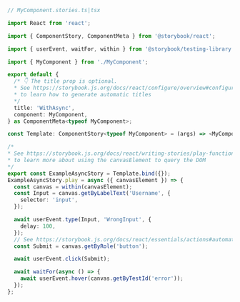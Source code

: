 ```ts
// MyComponent.stories.ts|tsx

import React from 'react';

import { ComponentStory, ComponentMeta } from '@storybook/react';

import { userEvent, waitFor, within } from '@storybook/testing-library';

import { MyComponent } from './MyComponent';

export default {
  /* 👇 The title prop is optional.
  * See https://storybook.js.org/docs/react/configure/overview#configure-story-loading
  * to learn how to generate automatic titles
  */
  title: 'WithAsync',
  component: MyComponent,
} as ComponentMeta<typeof MyComponent>;

const Template: ComponentStory<typeof MyComponent> = (args) => <MyComponent {...args} />;

/*
* See https://storybook.js.org/docs/react/writing-stories/play-function#working-with-the-canvas
* to learn more about using the canvasElement to query the DOM
*/
export const ExampleAsyncStory = Template.bind({});
ExampleAsyncStory.play = async ({ canvasElement }) => {
  const canvas = within(canvasElement);
  const Input = canvas.getByLabelText('Username', {
    selector: 'input',
  });

  await userEvent.type(Input, 'WrongInput', {
    delay: 100,
  });
  // See https://storybook.js.org/docs/react/essentials/actions#automatically-matching-args to learn how to setup logging in the Actions panel
  const Submit = canvas.getByRole('button');

  await userEvent.click(Submit);

  await waitFor(async () => {
    await userEvent.hover(canvas.getByTestId('error'));
  });
};
```
